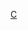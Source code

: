 {{Football manager history
|name        = 車士打菲特領隊
|teamname    = 切斯特菲爾德足球俱樂部
|title       = 車士打菲特
|state   = {{{state|}}}
|bgcolor=#3232CD
|textcolor=white
|bordercolor=black
|check=no
|list =
[[E 羅素|羅素]] 1891 to 95
[[基伯特·基里斯|基里斯]] 1895 to 1901
[[E F 軒特|軒特]] 1901 to 02
[[傑克·霍斯金|霍斯金]] 1902 to 06
[[W 弗內斯|弗內斯]] 1906 to 07
[[佐治·斯威夫特|斯威夫特]] 1907 to 10
[[G H 鍾斯|鍾斯]] 1911 to 13
[[R L 韋斯頓|韋斯頓]] 1913 to 17
[[T 加拉瑾|加拉瑾]] 1919
[[J J 卡費爾|卡費爾]] 1920 to 22
[[哈里·哈德里|哈德里]] 1922
[[哈里·柏堅斯 (足球領隊)|柏堅斯]] 1922 to 27
[[阿歷克·甘保|甘保]] 1927
[[泰迪·戴維森|戴維森]] 1927 to 32
[[比爾·哈維|哈維]] 1932 to 38
[[諾曼·布洛克|布洛克]] 1938 to 45
[[卜比·布洛班|布洛班]] 1945 to 49
[[波比·馬素爾|馬素爾]] 1949 to 52
[[泰特·戴維森|戴維森]] 1952 to 58
[[杜奇·利文斯通|利文斯通]] 1958 to 62
[[東尼·麥沙尼|麥沙尼]] 1962 to 67
[[占美·麥格根|麥格根]] 1967 to 73
[[祖·梳|梳]] 1973 to 76
[[阿瑟·確斯|確斯]] 1976 to 80
[[法蘭·巴勞|巴勞]] 1980 to 83
[[約翰·鄧肯|鄧肯]] 1983 to 87
[[奇雲·蘭度|蘭度]] 1987 to 88
[[保羅·赫特|赫特]] 1988 to 91
[[克里斯·麥美尼美|麥美尼美]] 1991 to 93
[[約翰·鄧肯|鄧肯]] 1993 to 2000
{{le|Nicky Law (footballer, born 1961)||-{zh-hans:劳; zh-hk:羅爾; zh-tw:勞;}-}} 2000 to 01
[[戴夫·魯殊貝利|魯殊貝利]] 2002 to 03
[[戴夫·湯臣|湯臣]] 2003
[[李·理察遜|理察遜]] 2003
[[萊·麥法蘭|麥法蘭]] 2003 to 07
[[李·理察遜|理察遜]] 2007 to 09
[[约翰·谢里登|谢里登]] 2009 to 12
[[保罗·库克 (足球員)|库克]] 2012 to 15
[[迪恩·桑德斯|-{zh-hans:桑德斯; zh-hk:桑達士; }-]] 2015
[[丹尼·威爾遜 (1960年)|威爾遜]] 2015 to 17
[[里奇·亨弗雷斯|-{zh-hans:亨弗雷斯; zh-hk:堪富利士;}-]]<sup>c</sup> 2017
[[加里·卡尔德威尔|-{zh-hans:卡尔德威尔; zh-hk:卡達維;}-]] 2017
{{le|Guy Branston||Branston}} 2017
[[杰克·莱斯特|-{zh-hans:莱斯特; zh-hk:利斯達;}-]] 2017 to 18
{{le|Martin Allen||Allen}} 2018
{{le|John Pemberton (footballer)||Pemberton}}<sup>c</sup> 2018 to 19
{{le|John Sheridan (footballer)||Sheridan}} 2019 to 20
{{le|John Pemberton (footballer)||Pemberton}} 2020
{{le|James Rowe (football manager)||Rowe}} 2020
|note = <small>(c) = [[看守領隊]]</small>
}}<noinclude>
[[Category:英格蘭足球俱樂部領隊導航模板|C]]
</noinclude>